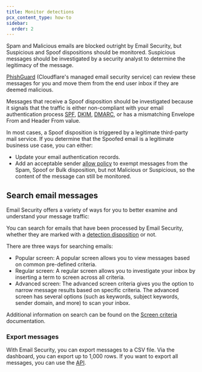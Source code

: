 ```yaml
---
title: Monitor detections
pcx_content_type: how-to
sidebar:
  order: 2
---
```


Spam and Malicious emails are blocked outright by Email Security, but Suspicious and Spoof dispositions should be monitored. Suspicious messages should be investigated by a security analyst to determine the legitimacy of the message. 

[PhishGuard](/cloudflare-one/email-security/phish-guard/) (Cloudflare's managed email security service) can review these messages for you and move them from the end user inbox if they are deemed malicious. 

Messages that receive a Spoof disposition should be investigated because it signals that the traffic is either non-compliant with your email authentication process [SPF](https://www.cloudflare.com/en-gb/learning/dns/dns-records/dns-spf-record/), [DKIM](https://www.cloudflare.com/en-gb/learning/dns/dns-records/dns-dkim-record/), [DMARC](https://www.cloudflare.com/en-gb/learning/dns/dns-records/dns-dmarc-record/), or has a mismatching Envelope From and Header From value.  

In most cases, a Spoof disposition is triggered by a legitimate third-party mail service. If you determine that the Spoofed email is a legitimate business use case, you can either:

- Update your email authentication records.
- Add an acceptable sender [allow policy](/cloudflare-one/email-security/detection-settings/allow-policies/) to exempt messages from the Spam, Spoof or Bulk disposition, but not Malicious or Suspicious, so the content of the message can still be monitored. 

## Search email messages

Email Security offers a variety of ways for you to better examine and understand your message traffic:

You can search for emails that have been processed by Email Security, whether they are marked with a [detection disposition](/email-security/reference/dispositions-and-attributes/) or not.

There are three ways for searching emails:

- Popular screen: A popular screen allows you to view messages based on common pre-defined criteria.
- Regular screen: A regular screen allows you to investigate your inbox by inserting a term to screen across all criteria.
- Advanced screen: The advanced screen criteria gives you the option to narrow message results based on specific criteria. The advanced screen has several options (such as keywords, subject keywords, sender domain, and more) to scan your inbox.

Additional information on search can be found on the [Screen criteria](/email-security/reporting/search/) documentation.

### Export messages

With Email Security, you can export messages to a CSV file. Via the dashboard, you can export up to 1,000 rows. If you want to export all messages, you can use the [API](https://developers.cloudflare.com/api/operations/email_security_get_message). 